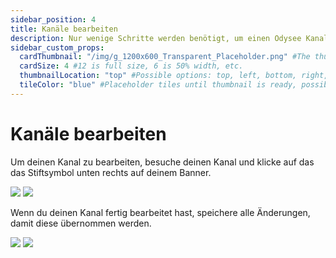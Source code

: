```yaml
---
sidebar_position: 4
title: Kanäle bearbeiten
description: Nur wenige Schritte werden benötigt, um einen Odysee Kanal zu bearbeiten, hier erfährst du wie es geht.
sidebar_custom_props:
  cardThumbnail: "/img/g_1200x600_Transparent_Placeholder.png" #The thumbnail on the category card.
  cardSize: 4 #12 is full size, 6 is 50% width, etc.
  thumbnailLocation: "top" #Possible options: top, left, bottom, right, none
  tileColor: "blue" #Placeholder tiles until thumbnail is ready, possible options: blue, cream, darkpurple, lightpurple, mauve, orange, pink, none
---
```


# Kanäle bearbeiten

Um deinen Kanal zu bearbeiten, besuche deinen Kanal und klicke auf das das Stiftsymbol unten rechts auf deinem Banner.

<Image src="/img/de/edit_channel_arrow_light.png#light" />
<Image src="/img/de/edit_channel_arrow_dark.png#dark" />

Wenn du deinen Kanal fertig bearbeitet hast, speichere alle Änderungen, damit diese übernommen werden.

<Image src="/img/de/edit_channel_submit_arrow_light.png#light" />
<Image src="/img/de/edit_channel_submit_arrow_dark.png#dark" />
